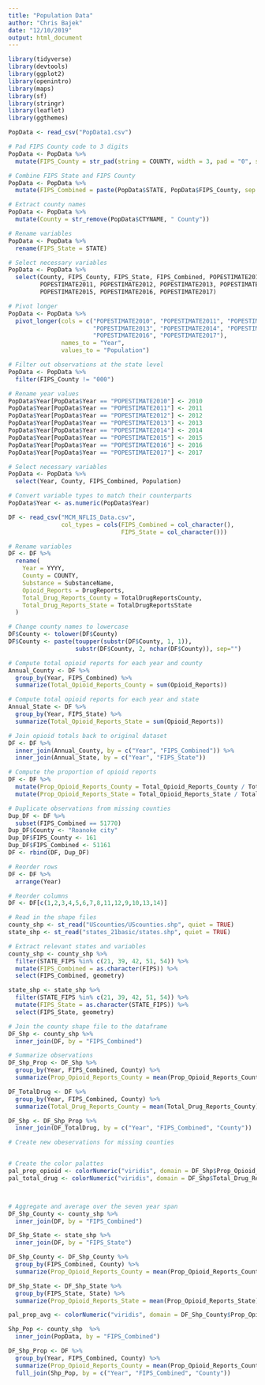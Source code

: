 ```yaml
---
title: "Population Data"
author: "Chris Bajek"
date: "12/10/2019"
output: html_document
---
```


```r
library(tidyverse)
library(devtools)
library(ggplot2)
library(openintro)
library(maps)
library(sf)
library(stringr)
library(leaflet)
library(ggthemes)
```


```r
PopData <- read_csv("PopData1.csv") 
```


```r
# Pad FIPS County code to 3 digits
PopData <- PopData %>% 
  mutate(FIPS_County = str_pad(string = COUNTY, width = 3, pad = "0", side = "left"))

# Combine FIPS State and FIPS County
PopData <- PopData %>% 
  mutate(FIPS_Combined = paste(PopData$STATE, PopData$FIPS_County, sep = ""))

# Extract county names
PopData <- PopData %>%
  mutate(County = str_remove(PopData$CTYNAME, " County"))

# Rename variables
PopData <- PopData %>%
  rename(FIPS_State = STATE)

# Select necessary variables
PopData <- PopData %>%
  select(County, FIPS_County, FIPS_State, FIPS_Combined, POPESTIMATE2010,
         POPESTIMATE2011, POPESTIMATE2012, POPESTIMATE2013, POPESTIMATE2014,
         POPESTIMATE2015, POPESTIMATE2016, POPESTIMATE2017)

# Pivot longer
PopData <- PopData %>% 
  pivot_longer(cols = c("POPESTIMATE2010", "POPESTIMATE2011", "POPESTIMATE2012",
                        "POPESTIMATE2013", "POPESTIMATE2014", "POPESTIMATE2015",
                        "POPESTIMATE2016", "POPESTIMATE2017"), 
               names_to = "Year", 
               values_to = "Population")

# Filter out observations at the state level
PopData <- PopData %>% 
  filter(FIPS_County != "000")

# Rename year values
PopData$Year[PopData$Year == "POPESTIMATE2010"] <- 2010
PopData$Year[PopData$Year == "POPESTIMATE2011"] <- 2011
PopData$Year[PopData$Year == "POPESTIMATE2012"] <- 2012
PopData$Year[PopData$Year == "POPESTIMATE2013"] <- 2013
PopData$Year[PopData$Year == "POPESTIMATE2014"] <- 2014
PopData$Year[PopData$Year == "POPESTIMATE2015"] <- 2015
PopData$Year[PopData$Year == "POPESTIMATE2016"] <- 2016
PopData$Year[PopData$Year == "POPESTIMATE2017"] <- 2017

# Select necessary variables
PopData <- PopData %>%
  select(Year, County, FIPS_Combined, Population)

# Convert variable types to match their counterparts
PopData$Year <- as.numeric(PopData$Year)
```


```r
DF <- read_csv("MCM_NFLIS_Data.csv",
               col_types = cols(FIPS_Combined = col_character(),
                                FIPS_State = col_character()))

# Rename variables
DF <- DF %>%
  rename(
    Year = YYYY,
    County = COUNTY,
    Substance = SubstanceName,
    Opioid_Reports = DrugReports,
    Total_Drug_Reports_County = TotalDrugReportsCounty,
    Total_Drug_Reports_State = TotalDrugReportsState
  )

# Change county names to lowercase
DF$County <- tolower(DF$County)
DF$County <- paste(toupper(substr(DF$County, 1, 1)),
                   substr(DF$County, 2, nchar(DF$County)), sep="")

# Compute total opioid reports for each year and county
Annual_County <- DF %>%
  group_by(Year, FIPS_Combined) %>%
  summarize(Total_Opioid_Reports_County = sum(Opioid_Reports))

# Compute total opioid reports for each year and state
Annual_State <- DF %>%
  group_by(Year, FIPS_State) %>%
  summarize(Total_Opioid_Reports_State = sum(Opioid_Reports))

# Join opioid totals back to original dataset
DF <- DF %>%
  inner_join(Annual_County, by = c("Year", "FIPS_Combined")) %>%
  inner_join(Annual_State, by = c("Year", "FIPS_State"))

# Compute the proportion of opioid reports
DF <- DF %>%
  mutate(Prop_Opioid_Reports_County = Total_Opioid_Reports_County / Total_Drug_Reports_County) %>%
  mutate(Prop_Opioid_Reports_State = Total_Opioid_Reports_State / Total_Drug_Reports_State)

# Duplicate observations from missing counties
Dup_DF <- DF %>%
  subset(FIPS_Combined == 51770)
Dup_DF$County <- "Roanoke city"
Dup_DF$FIPS_County <- 161
Dup_DF$FIPS_Combined <- 51161
DF <- rbind(DF, Dup_DF)

# Reorder rows
DF <- DF %>%
  arrange(Year)

# Reorder columns
DF <- DF[c(1,2,3,4,5,6,7,8,11,12,9,10,13,14)]

# Read in the shape files
county_shp <- st_read("UScounties/UScounties.shp", quiet = TRUE)
state_shp <- st_read("states_21basic/states.shp", quiet = TRUE)

# Extract relevant states and variables
county_shp <- county_shp %>%
  filter(STATE_FIPS %in% c(21, 39, 42, 51, 54)) %>%
  mutate(FIPS_Combined = as.character(FIPS)) %>%
  select(FIPS_Combined, geometry)

state_shp <- state_shp %>%
  filter(STATE_FIPS %in% c(21, 39, 42, 51, 54)) %>%
  mutate(FIPS_State = as.character(STATE_FIPS)) %>%
  select(FIPS_State, geometry)

# Join the county shape file to the dataframe
DF_Shp <- county_shp %>%
  inner_join(DF, by = "FIPS_Combined")

# Summarize observations
DF_Shp_Prop <- DF_Shp %>%
  group_by(Year, FIPS_Combined, County) %>%
  summarize(Prop_Opioid_Reports_County = mean(Prop_Opioid_Reports_County))

DF_TotalDrug <- DF %>%
  group_by(Year, FIPS_Combined, County) %>%
  summarize(Total_Drug_Reports_County = mean(Total_Drug_Reports_County))

DF_Shp <- DF_Shp_Prop %>%
  inner_join(DF_TotalDrug, by = c("Year", "FIPS_Combined", "County"))

# Create new obeservations for missing counties


# Create the color palattes
pal_prop_opioid <- colorNumeric("viridis", domain = DF_Shp$Prop_Opioid_Reports_County)
pal_total_drug <- colorNumeric("viridis", domain = DF_Shp$Total_Drug_Reports_County)



# Aggregate and average over the seven year span
DF_Shp_County <- county_shp %>%
  inner_join(DF, by = "FIPS_Combined")

DF_Shp_State <- state_shp %>%
  inner_join(DF, by = "FIPS_State")

DF_Shp_County <- DF_Shp_County %>%
  group_by(FIPS_Combined, County) %>%
  summarize(Prop_Opioid_Reports_County = mean(Prop_Opioid_Reports_County))

DF_Shp_State <- DF_Shp_State %>%
  group_by(FIPS_State, State) %>%
  summarize(Prop_Opioid_Reports_State = mean(Prop_Opioid_Reports_State))

pal_prop_avg <- colorNumeric("viridis", domain = DF_Shp_County$Prop_Opioid_Reports_County)

```


```r
Shp_Pop <- county_shp  %>% 
  inner_join(PopData, by = "FIPS_Combined")

DF_Shp_Prop <- DF %>%
  group_by(Year, FIPS_Combined, County) %>%
  summarize(Prop_Opioid_Reports_County = mean(Prop_Opioid_Reports_County)) %>%
  full_join(Shp_Pop, by = c("Year", "FIPS_Combined", "County"))
```

